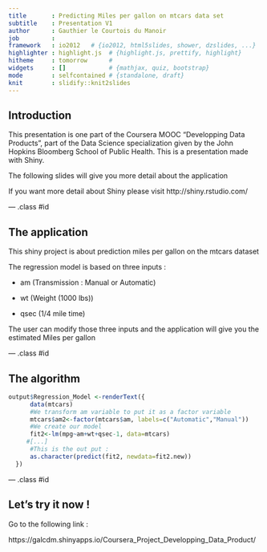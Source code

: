 ```yaml
---
title       : Predicting Miles per gallon on mtcars data set
subtitle    : Presentation V1
author      : Gauthier le Courtois du Manoir
job         : 
framework   : io2012   # {io2012, html5slides, shower, dzslides, ...}
highlighter : highlight.js  # {highlight.js, prettify, highlight}
hitheme     : tomorrow      # 
widgets     : []            # {mathjax, quiz, bootstrap}
mode        : selfcontained # {standalone, draft}
knit        : slidify::knit2slides
---
```


## Introduction

This presentation is one part of the Coursera MOOC "Developping Data Products", part of the Data Science specialization given by the John Hopkins Bloomberg School of Public Health.
This is a presentation made with Shiny. 

The following slides will give you more detail about the application

If you want more detail about Shiny please visit http://shiny.rstudio.com/


--- .class #id 

## The application

This shiny project is about prediction miles per gallon on the mtcars dataset

The regression model is based on three inputs :

* am (Transmission : Manual or Automatic)

* wt (Weight (1000 lbs))

* qsec (1/4 mile time)

The user can modify those three inputs and the application will give you the estimated Miles per gallon


--- .class #id 

## The algorithm

``` r
output$Regression_Model <-renderText({
      data(mtcars)
      #We transform am variable to put it as a factor variable
      mtcars$am2<-factor(mtcars$am, labels=c("Automatic","Manual"))
      #We create our model
      fit2<-lm(mpg~am+wt+qsec-1, data=mtcars)
     #[...]
      #This is the out put :
      as.character(predict(fit2, newdata=fit2.new))
  })
```

--- .class #id 

## Let's try it now !

Go to the following link : 

https://galcdm.shinyapps.io/Coursera_Project_Developping_Data_Product/





